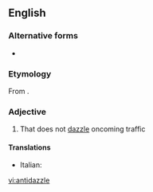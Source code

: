 {{also|anti-dazzle}}
==English==

===Alternative forms===
* {{l|en|anti-dazzle}}

===Etymology===
From {{af|en|anti-|dazzle}}.

===Adjective===
{{en-adj|-}}

# {{lb|en|of car headlights}} That does not [[dazzle]] oncoming traffic

====Translations====
{{trans-top|that does not dazzle}}
* Italian: {{t+|it|anabbagliante}}
{{trans-mid}}
{{trans-bottom}}

[[vi:antidazzle]]